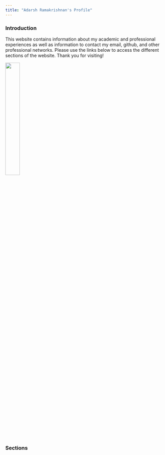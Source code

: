 ```yaml
---
title: "Adarsh Ramakrishnan's Profile"
---
```


### Introduction

This website contains information about my academic and professional experiences as well as information to contact my email, github, and other professional networks. Please use the links below to access the different sections of the website. Thank you for visiting! 

<img src="images/profile_pic.jpg" style="width:30%">

### Sections